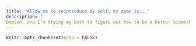 ```yaml
---
title: "Allow me to reintroduce my self, my name is..."
description: |
Damion, and I'm trying my best to figure out how to be a better biomechanist, physiologist, programmer in R and Python, and data scientist. 
---
```


```r
knitr::opts_chunk$set(echo = FALSE)
```
